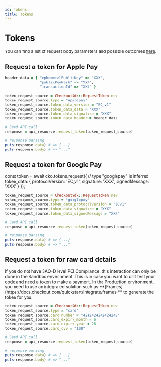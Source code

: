 ```yaml
---
id: tokens
title: Tokens
---
```



# Tokens

You can find a list of request body parameters and possible outcomes [here](https://api-reference.checkout.com/#tag/Tokens).

## Request a token for Apple Pay

```ruby
header_data = { "ephemeralPublicKey" => "XXX",
                "publicKeyHash" => "XXX",
                "transactionId" => "XXX" }

token_request_source = CheckoutSdk::RequestToken.new
token_request_source.type = "applepay"
token_request_source.token_data_version = "EC_v1"
token_request_source.token_data_data = "XXX"
token_request_source.token_data_signature = "XXX"
token_request_source.token_data_header = header_data

# Send API call
response = api_resource.request_token(token_request_source)

# response parsing
puts(response.data) # => {...}
puts(response.body) # => "..."
```

## Request a token for Google Pay

const token = await cko.tokens.request({
    // type:"googlepay" is inferred
    token_data: {
        protocolVersion: 'EC_v1',
        signature: 'XXX',
        signedMessage: 'XXX'
    }
});

```ruby
token_request_source = CheckoutSdk::RequestToken.new
token_request_source.type = "googlepay"
token_request_source.token_data_protocolVersion = "ECv1"
token_request_source.token_data_signature = "XXX"
token_request_source.token_data_signedMessage = "XXX"

# Send API call
response = api_resource.request_token(token_request_source)

# response parsing
puts(response.data) # => {...}
puts(response.body) # => "..."
```

## Request a token for raw card details


<Information type="warning">
    If you do not have SAQ-D level PCI Compliance, this interaction can only be done in the Sandbox environment. This is in case you want to unit test your code and need a token to make a payment. In the Production environment, you need to use an integrated solution such as **[Frames](https://docs.checkout.com/quickstart/integrate/frames)** to generate the token for you.
</Information>

```ruby
token_request_source = CheckoutSdk::RequestToken.new
token_request_source.type = "card"
token_request_source.card_number = "4242424242424242"
token_request_source.card_expiry_month = 6
token_request_source.card_expiry_year = 28
token_request_source.card_cvv = "100"

# Send API call
response = api_resource.request_token(token_request_source)

# response parsing
puts(response.data) # => {...}
puts(response.body) # => "..."
```
